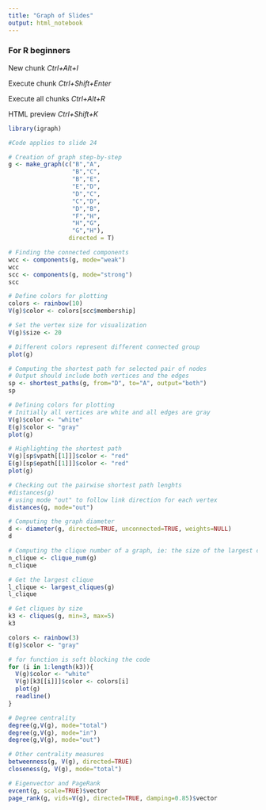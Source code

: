 ```yaml
---
title: "Graph of Slides"
output: html_notebook
---
```

### For R beginners
New chunk *Ctrl+Alt+I*

Execute chunk *Ctrl+Shift+Enter*

Execute all chunks *Ctrl+Alt+R*

HTML preview *Ctrl+Shift+K*

```r
library(igraph)

#Code applies to slide 24

# Creation of graph step-by-step
g <- make_graph(c("B","A",
                  "B","C",
                  "B","E",
                  "E","D",
                  "D","C",
                  "C","D",
                  "D","B",
                  "F","H",
                  "H","G",
                  "G","H"),
                 directed = T)

# Finding the connected components
wcc <- components(g, mode="weak")
wcc
scc <- components(g, mode="strong")
scc

# Define colors for plotting
colors <- rainbow(10)
V(g)$color <- colors[scc$membership]

# Set the vertex size for visualization
V(g)$size <- 20

# Different colors represent different connected group
plot(g)

# Computing the shortest path for selected pair of nodes
# Output should include both vertices and the edges
sp <- shortest_paths(g, from="D", to="A", output="both")
sp

# Defining colors for plotting
# Initially all vertices are white and all edges are gray
V(g)$color <- "white"
E(g)$color <- "gray"
plot(g)

# Highlighting the shortest path
V(g)[sp$vpath[[1]]]$color <- "red"
E(g)[sp$epath[[1]]]$color <- "red"
plot(g)

# Checking out the pairwise shortest path lenghts
#distances(g)
# using mode "out" to follow link direction for each vertex
distances(g, mode="out")

# Computing the graph diameter
d <- diameter(g, directed=TRUE, unconnected=TRUE, weights=NULL)
d

# Computing the clique number of a graph, ie: the size of the largest clique in the graph
n_clique <- clique_num(g)
n_clique

# Get the largest clique
l_clique <- largest_cliques(g)
l_clique

# Get cliques by size
k3 <- cliques(g, min=3, max=5)
k3

colors <- rainbow(3)
E(g)$color <- "gray"

# for function is soft blocking the code
for (i in 1:length(k3)){
  V(g)$color <- "white"
  V(g)[k3[[i]]]$color <- colors[i]
  plot(g)
  readline()
}
```

```r
# Degree centrality
degree(g,V(g), mode="total")
degree(g,V(g), mode="in")
degree(g,V(g), mode="out")

# Other centrality measures
betweenness(g, V(g), directed=TRUE)
closeness(g, V(g), mode="total")

# Eigenvector and PageRank
evcent(g, scale=TRUE)$vector
page_rank(g, vids=V(g), directed=TRUE, damping=0.85)$vector
```

